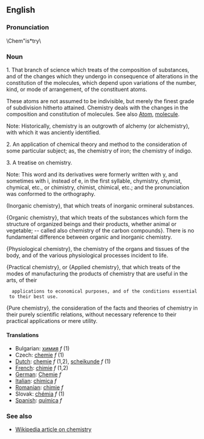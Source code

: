 ==English==

===Pronunciation===

\Chem"is*try\ 

===Noun===

1. That branch of science which treats of the composition of substances, and of the changes which they undergo in consequence of alterations in the constitution of the  molecules, which depend upon variations of the number,   kind, or mode of arrangement, of the constituent atoms.

These atoms are not assumed to be indivisible, but merely the finest grade of subdivision hitherto attained. Chemistry deals with the changes in the composition and constitution of molecules. See also [[Atom]], [[molecule]].

Note: Historically, chemistry is an outgrowth of alchemy (or alchemistry), with which it was anciently identified.

2. An application of chemical theory and method to the consideration of some particular subject; as, the chemistry of iron; the chemistry of indigo.

3. A treatise on chemistry.

Note: This word and its derivatives were formerly written with y, and sometimes with i, instead of e, in the first syllable, chymistry, chymist, chymical, etc., or chimistry, chimist, chimical, etc.; and the pronunciation was conformed to the orthography.

(Inorganic chemistry}, that which treats of inorganic ormineral substances.

{Organic chemistry}, that which treats of the substances which form the structure of organized beings and their products, whether animal or vegetable; -- called also chemistry of the carbon compounds}. There is no fundamental difference between organic and inorganic chemistry.

{Physiological chemistry}, the chemistry of the organs and tissues of the body, and of the various physiological processes incident to life.

{Practical chemistry}, or {Applied chemistry}, that which treats of the modes of manufacturing the products of chemistry that are useful in the arts, of their
   applications to economical purposes, and of the conditions essential to their best use.

{Pure chemistry}, the consideration of the facts and theories of chemistry in their purely scientific relations, without necessary reference to their practical applications or mere utility.

====Translations====
*Bulgarian: [[химия]] ''f'' (1)
*Czech: [[chemie]] ''f'' (1)
*[[Dutch]]: [[chemie]] ''f'' (1,2), [[scheikunde]] ''f'' (1)
*[[French]]: [[chimie]] ''f'' (1,2)
*[[German]]: [[Chemie]] ''f''
*[[Italian]]: [[chimica]] ''f''
*[[Romanian]]: [[chimie]] ''f''
*Slovak: [[chémia]] ''f'' (1)
*[[Spanish]]: [[química]] ''f''

===See also===
*[[en:chemistry|Wikipedia article on chemistry]]
